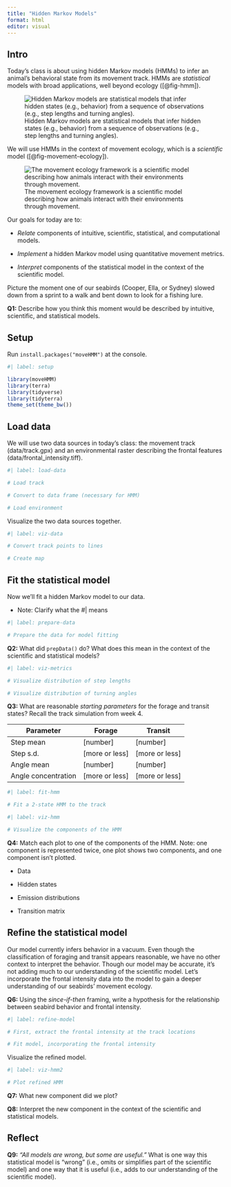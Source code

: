 ```yaml
---
title: "Hidden Markov Models"
format: html
editor: visual
---
```


## Intro

Today's class is about using hidden Markov models (HMMs) to infer an animal's behavioral state from its movement track. HMMs are *statistical* models with broad applications, well beyond ecology ([@fig-hmm]).

![Hidden Markov models are statistical models that infer hidden states (e.g., behavior) from a sequence of observations (e.g., step lengths and turning angles).](images/hmm.png){#fig-hmm}

We will use HMMs in the context of movement ecology, which is a *scientific* model ([@fig-movement-ecology]).

![The movement ecology framework is a scientific model describing how animals interact with their environments through movement.](images/movementecology.png){#fig-movement-ecology}

Our goals for today are to:

-   *Relate* components of intuitive, scientific, statistical, and computational models.

-   *Implement* a hidden Markov model using quantitative movement metrics.

-   *Interpret* components of the statistical model in the context of the scientific model.

Picture the moment one of our seabirds (Cooper, Ella, or Sydney) slowed down from a sprint to a walk and bent down to look for a fishing lure.

**Q1:** Describe how you think this moment would be described by intuitive, scientific, and statistical models.

## Setup

Run `install.packages("moveHMM")` at the console.

```r
#| label: setup

library(moveHMM)
library(terra)
library(tidyverse)
library(tidyterra)
theme_set(theme_bw())

```

## Load data

We will use two data sources in today's class: the movement track (data/track.gpx) and an environmental raster describing the frontal features (data/frontal_intensity.tiff).

```r
#| label: load-data

# Load track

# Convert to data frame (necessary for HMM)

# Load environment

```

Visualize the two data sources together.

```r
#| label: viz-data

# Convert track points to lines

# Create map

```

## Fit the statistical model

Now we'll fit a hidden Markov model to our data.

-   Note: Clarify what the #\| means

```r
#| label: prepare-data

# Prepare the data for model fitting

```

**Q2:** What did `prepData()` do? What does this mean in the context of the scientific and statistical models?

```r
#| label: viz-metrics

# Visualize distribution of step lengths

# Visualize distribution of turning angles

```

**Q3:** What are reasonable *starting parameters* for the forage and transit states? Recall the track simulation from week 4.

| Parameter           | Forage           | Transit          |
|---------------------|------------------|------------------|
| Step mean           | \[number\]       | \[number\]       |
| Step s.d.           | \[more or less\] | \[more or less\] |
| Angle mean          | \[number\]       | \[number\]       |
| Angle concentration | \[more or less\] | \[more or less\] |

```r
#| label: fit-hmm

# Fit a 2-state HMM to the track

```

```r
#| label: viz-hmm

# Visualize the components of the HMM

```

**Q4:** Match each plot to one of the components of the HMM. Note: one component is represented twice, one plot shows two components, and one component isn't plotted.

-   Data

-   Hidden states

-   Emission distributions

-   Transition matrix

## Refine the statistical model

Our model currently infers behavior in a vacuum. Even though the classification of foraging and transit appears reasonable, we have no other context to interpret the behavior. Though our model may be accurate, it's not adding much to our understanding of the scientific model. Let's incorporate the frontal intensity data into the model to gain a deeper understanding of our seabirds' movement ecology.

**Q6:** Using the *since-if-then* framing, write a hypothesis for the relationship between seabird behavior and frontal intensity.

```r
#| label: refine-model

# First, extract the frontal intensity at the track locations

# Fit model, incorporating the frontal intensity

```

Visualize the refined model.

```r
#| label: viz-hmm2

# Plot refined HMM

```

**Q7:** What new component did we plot?

**Q8:** Interpret the new component in the context of the scientific and statistical models.

## Reflect

**Q9:** *"All models are wrong, but some are useful."* What is one way this statistical model is "wrong" (i.e., omits or simplifies part of the scientific model) and one way that it is useful (i.e., adds to our understanding of the scientific model).
